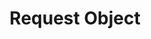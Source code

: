 ---
id: "express_easy_006"
questionType: "MULTIPLE_CHOICE"
title: "Request Object"
description: "Which object contains query parameters in Express?"
difficulty: "EASY"
category: "Express"
options:
  - "req.body"
  - "req.query"
  - "req.params"
  - "req.header"
correctAnswer: 1
---